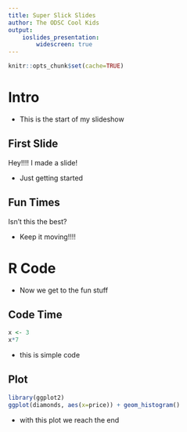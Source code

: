 ```yaml
---
title: Super Slick Slides
author: The ODSC Cool Kids
output:
    ioslides_presentation:
        widescreen: true
---
```


```r
knitr::opts_chunk$set(cache=TRUE)
```


# Intro

<div class='notes'>
- This is the start of my slideshow
</div>

## First Slide

Hey!!!! I made a slide!

<div class='notes'>
- Just getting started
</div>

## Fun Times

Isn't this the best?

<div class='notes'>
- Keep it moving!!!!
</div>

# R Code

<div class='notes'>
- Now we get to the fun stuff
</div>

## Code Time

```r
x <- 3
x*7
```

<div class='notes'>
- this is simple code
</div>

## Plot

```r
library(ggplot2)
ggplot(diamonds, aes(x=price)) + geom_histogram()
```

<div class='notes'>
- with this plot we reach the end
</div>

## {data-background=../images/rstudio-create-project-git.png}
